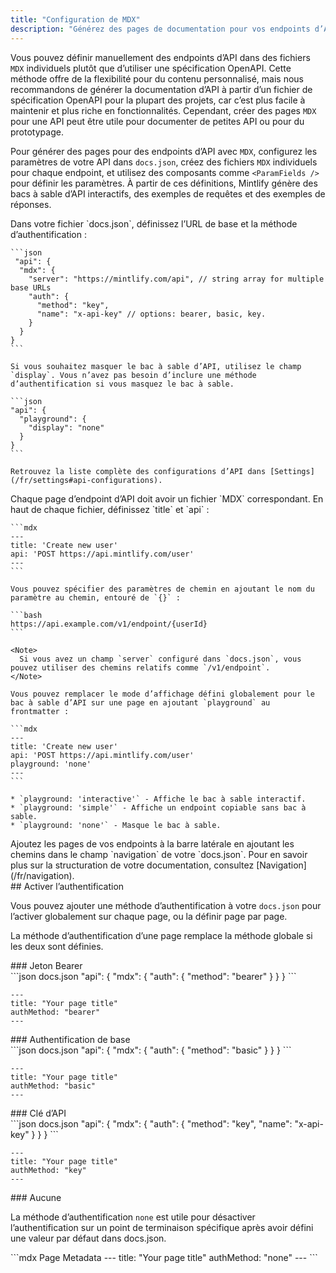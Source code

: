 ```yaml
---
title: "Configuration de MDX"
description: "Générez des pages de documentation pour vos endpoints d’API à l’aide de `MDX`"
---
```


Vous pouvez définir manuellement des endpoints d’API dans des fichiers `MDX` individuels plutôt que d’utiliser une spécification OpenAPI. Cette méthode offre de la flexibilité pour du contenu personnalisé, mais nous recommandons de générer la documentation d’API à partir d’un fichier de spécification OpenAPI pour la plupart des projets, car c’est plus facile à maintenir et plus riche en fonctionnalités. Cependant, créer des pages `MDX` pour une API peut être utile pour documenter de petites API ou pour du prototypage.

Pour générer des pages pour des endpoints d’API avec `MDX`, configurez les paramètres de votre API dans `docs.json`, créez des fichiers `MDX` individuels pour chaque endpoint, et utilisez des composants comme `<ParamFields />` pour définir les paramètres. À partir de ces définitions, Mintlify génère des bacs à sable d’API interactifs, des exemples de requêtes et des exemples de réponses.

<Steps>
  <Step title="Configurez votre API">
    Dans votre fichier `docs.json`, définissez l’URL de base et la méthode d’authentification :

    ```json
     "api": {
      "mdx": {
        "server": "https://mintlify.com/api", // string array for multiple base URLs
        "auth": {
          "method": "key",
          "name": "x-api-key" // options: bearer, basic, key.
        }
      }
    }
    ```

    Si vous souhaitez masquer le bac à sable d’API, utilisez le champ `display`. Vous n’avez pas besoin d’inclure une méthode d’authentification si vous masquez le bac à sable.

    ```json
    "api": {
      "playground": {
        "display": "none"
      }
    }
    ```

    Retrouvez la liste complète des configurations d’API dans [Settings](/fr/settings#api-configurations).
  </Step>

  <Step title="Créez les pages de vos endpoints">
    Chaque page d’endpoint d’API doit avoir un fichier `MDX` correspondant. En haut de chaque fichier, définissez `title` et `api` :

    ```mdx
    ---
    title: 'Create new user'
    api: 'POST https://api.mintlify.com/user'
    ---
    ```

    Vous pouvez spécifier des paramètres de chemin en ajoutant le nom du paramètre au chemin, entouré de `{}` :

    ```bash
    https://api.example.com/v1/endpoint/{userId}
    ```

    <Note>
      Si vous avez un champ `server` configuré dans `docs.json`, vous pouvez utiliser des chemins relatifs comme `/v1/endpoint`.
    </Note>

    Vous pouvez remplacer le mode d’affichage défini globalement pour le bac à sable d’API sur une page en ajoutant `playground` au frontmatter :

    ```mdx
    ---
    title: 'Create new user'
    api: 'POST https://api.mintlify.com/user'
    playground: 'none'
    ---
    ```

    * `playground: 'interactive'` - Affiche le bac à sable interactif.
    * `playground: 'simple'` - Affiche un endpoint copiable sans bac à sable.
    * `playground: 'none'` - Masque le bac à sable.
  </Step>

  <Step title="Ajoutez vos endpoints à votre documentation">
    Ajoutez les pages de vos endpoints à la barre latérale en ajoutant les chemins dans le champ `navigation` de votre `docs.json`. Pour en savoir plus sur la structuration de votre documentation, consultez [Navigation](/fr/navigation).
  </Step>
</Steps>

<div id="enabling-authentication">
  ## Activer l’authentification
</div>

Vous pouvez ajouter une méthode d’authentification à votre `docs.json` pour l’activer globalement sur chaque page, ou la définir page par page.

La méthode d’authentification d’une page remplace la méthode globale si les deux sont définies.

<div id="bearer-token">
  ### Jeton Bearer
</div>

<CodeGroup>
  ```json docs.json
  "api": {
      "mdx": {
        "auth": {
          "method": "bearer"
        }
      }
  }
  ```

  ```mdx Page Metadata
  ---
  title: "Your page title"
  authMethod: "bearer"
  ---
  ```
</CodeGroup>

<div id="basic-authentication">
  ### Authentification de base
</div>

<CodeGroup>
  ```json docs.json
  "api": {
      "mdx": {
        "auth": {
          "method": "basic"
        }
      }
  }
  ```

  ```mdx Page Metadata
  ---
  title: "Your page title"
  authMethod: "basic"
  ---
  ```
</CodeGroup>

<div id="api-key">
  ### Clé d’API
</div>

<CodeGroup>
  ```json docs.json
  "api": {
      "mdx": {
        "auth": {
          "method": "key",
          "name": "x-api-key"
        }
      }
  }
  ```

  ```mdx Page Metadata
  ---
  title: "Your page title"
  authMethod: "key"
  ---
  ```
</CodeGroup>

<div id="none">
  ### Aucune
</div>

La méthode d’authentification `none` est utile pour désactiver l’authentification sur un point de terminaison spécifique après avoir défini une valeur par défaut dans docs.json.

<CodeGroup>
  ```mdx Page Metadata
  ---
  title: "Your page title"
  authMethod: "none"
  ---
  ```
</CodeGroup>
